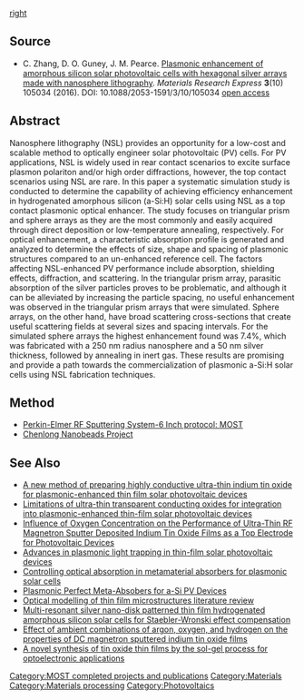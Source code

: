 {{MOST}}
{{Pearce-pubs}}

[[image:hexarray.png|right]]
==Source==
* C. Zhang, D. O. Guney, J. M. Pearce. [http://dx.doi.org/10.1088/2053-1591/3/10/105034 Plasmonic enhancement of amorphous silicon solar photovoltaic cells with hexagonal silver arrays made with nanosphere lithography]. ''Materials Research Express'' '''3'''(10) 105034 (2016). DOI: 10.1088/2053-1591/3/10/105034 [https://www.academia.edu/29215685/Plasmonic_enhancement_of_amorphous_silicon_solar_photovoltaic_cells_with_hexagonal_silver_arrays_made_with_nanosphere_lithography open access]


==Abstract==
{{Statusboxtop}}
{{status-design}}
{{status-model}}
{{boxbottom}}

Nanosphere lithography (NSL) provides an opportunity for a low-cost and scalable method to optically engineer solar photovoltaic (PV) cells. For PV applications, NSL is widely used in rear contact scenarios to excite surface plasmon polariton and/or high order diffractions, however, the top contact scenarios using NSL are rare. In this paper a systematic simulation study is conducted to determine the capability of achieving efficiency enhancement in hydrogenated amorphous silicon (a-Si:H) solar cells using NSL as a top contact plasmonic optical enhancer. The study focuses on triangular prism and sphere arrays as they are the most commonly and easily acquired through direct deposition or low-temperature annealing, respectively. For optical enhancement, a characteristic absorption profile is generated and analyzed to determine the effects of size, shape and spacing of plasmonic structures compared to an un-enhanced reference cell. The factors affecting NSL-enhanced PV performance include absorption, shielding effects, diffraction, and scattering. In the triangular prism array, parasitic absorption of the silver particles proves to be problematic, and although it can be alleviated by increasing the particle spacing, no useful enhancement was observed in the triangular prism arrays that were simulated. Sphere arrays, on the other hand, have broad scattering cross-sections that create useful scattering fields at several sizes and spacing intervals. For the simulated sphere arrays the highest enhancement found was 7.4%, which was fabricated with a 250 nm radius nanosphere and a 50 nm silver thickness, followed by annealing in inert gas. These results are promising and provide a path towards the commercialization of plasmonic a-Si:H solar cells using NSL fabrication techniques.

==Method==
* [[Perkin-Elmer RF Sputtering System-6 Inch protocol: MOST]]
* [[Chenlong Nanobeads Project]]

==See Also==
*[[A new method of preparing highly conductive ultra-thin indium tin oxide for plasmonic-enhanced thin film solar photovoltaic devices]]
*[[Limitations of ultra-thin transparent conducting oxides for integration into plasmonic-enhanced thin-film solar photovoltaic devices]]
*[[Influence of Oxygen Concentration on the Performance of Ultra-Thin RF Magnetron Sputter Deposited Indium Tin Oxide Films as a Top Electrode for Photovoltaic Devices]]
*[[Advances in plasmonic light trapping in thin-film solar photovoltaic devices]]
* [[Controlling optical absorption in metamaterial absorbers for plasmonic solar cells]]
*[[Plasmonic Perfect Meta-Absobers for a-Si PV Devices]]
*[[Optical modelling of thin film microstructures literature review]]
*[[Multi-resonant silver nano-disk patterned thin film hydrogenated amorphous silicon solar cells for Staebler-Wronski effect compensation]]
*[[Effect of ambient combinations of argon, oxygen, and hydrogen on the properties of DC magnetron sputtered indium tin oxide films]]
*[[A novel synthesis of tin oxide thin films by the sol-gel process for optoelectronic applications]]

{{Solar navbox}}
[[Category:MOST completed projects and publications]]
[[Category:Materials]]
[[Category:Materials processing]]
[[Category:Photovoltaics]]